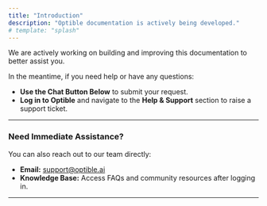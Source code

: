 ```yaml
---
title: "Introduction"
description: "Optible documentation is actively being developed."
# template: "splash"
---
```


We are actively working on building and improving this documentation to better assist you.

In the meantime, if you need help or have any questions:

- **Use the Chat Button Below** to submit your request.
- **Log in to Optible** and navigate to the **Help & Support** section to raise a support ticket.

---

### **Need Immediate Assistance?**

You can also reach out to our team directly:

- **Email:** [support@optible.ai](mailto:support@optible.ai)
- **Knowledge Base:** Access FAQs and community resources after logging in.

---
